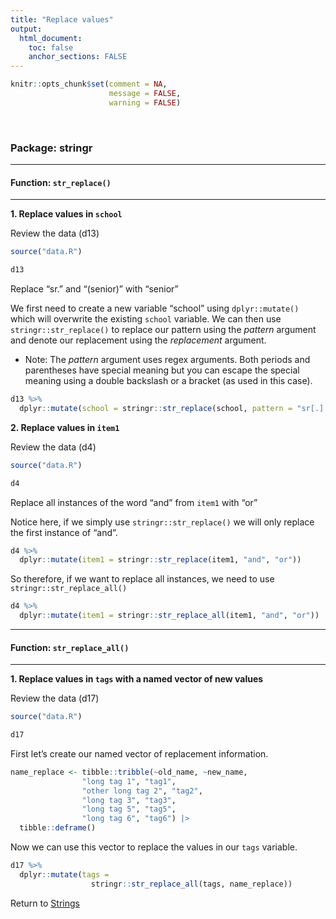```yaml
---
title: "Replace values"
output: 
  html_document:
    toc: false
    anchor_sections: FALSE
---
```


```r
knitr::opts_chunk$set(comment = NA,
                      message = FALSE,
                      warning = FALSE)
```

<br>

### Package: stringr

---

#### Function: `str_replace()`

---

**1\. Replace values in `school`**

Review the data (d13)

```r

source("data.R")

d13

```

Replace "sr." and "(senior)" with "senior"

We first need to create a new variable "school" using `dplyr::mutate()` which will overwrite the existing `school` variable. We can then use `stringr::str_replace()` to replace our pattern using the *pattern* argument and denote our replacement using the *replacement* argument. 

* Note: The *pattern* argument uses regex arguments. Both periods and parentheses have special meaning but you can escape the special meaning using a double backslash or a bracket (as used in this case).

```r

d13 %>%
  dplyr::mutate(school = stringr::str_replace(school, pattern = "sr[.]|[(]senior[)]", replacement = "senior"))

```

**2\. Replace values in `item1`**

Review the data (d4)

```r

source("data.R")

d4

```

Replace all instances of the word "and" from `item1` with "or"

Notice here, if we simply use `stringr::str_replace()` we will only replace the first instance of "and".

```r

d4 %>%
  dplyr::mutate(item1 = stringr::str_replace(item1, "and", "or"))

```

So therefore, if we want to replace all instances, we need to use `stringr::str_replace_all()`

```r

d4 %>%
  dplyr::mutate(item1 = stringr::str_replace_all(item1, "and", "or"))

```

---

#### Function: `str_replace_all()`

---

**1\. Replace values in `tags` with a named vector of new values**

Review the data (d17)

```r

source("data.R")

d17

```

First let's create our named vector of replacement information.

```r

name_replace <- tibble::tribble(~old_name, ~new_name,
                "long tag 1", "tag1",
                "other long tag 2", "tag2",
                "long tag 3", "tag3",
                "long tag 5", "tag5",
                "long tag 6", "tag6") |>
  tibble::deframe()

```

Now we can use this vector to replace the values in our `tags` variable.

```r

d17 %>%
  dplyr::mutate(tags = 
                  stringr::str_replace_all(tags, name_replace))

```


Return to [Strings](https://github.com/Cghlewis/data-wrangling-functions/wiki/Strings)
